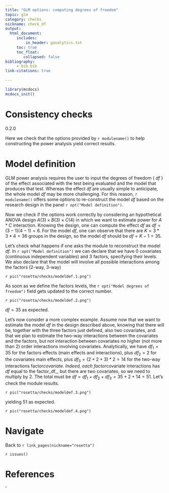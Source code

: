 ```yaml
---
title: "GLM options: computing degrees of freedom"
topic: glm
category: checks
nickname: check_df
output: 
  html_document:
     includes:
         in_header: ganalytics.txt
     toc: true
     toc_float:
        collapsed: false
bibliography: 
     - bib.bib
link-citations: true
        
---
```



```r
library(mcdocs)
mcdocs_init()
```

# Consistency checks


:::{ .version}
0.2.0
:::


Here we check that the options provided by `r modulename()` to help constructing the power analysis yield correct results.

# Model definition

GLM power analysis requires the user to input the degrees of freedom ( _df_ ) of the effect associated with the test being evaluated and the model that produces that test. Whereas the effect _df_ are usually simple to anticipate, the whole model _df_ may be more challenging. For this reason, `r modulename()` offers some options to re-construct the model _df_ based on the research design in the panel `r opt("Model definition")`. 

Now we check if the options work correctly by considering an hypothetical ANOVA design $A (3) \times B (3) \times C (4)$ in which we want to estimate power for $A*C$ interaction. Knowing the design, one can compute the effect _df_ as $df=(3-1)(4-1)=6$. For the model _df_, one can observe that there are $K=3*3*4=36$ groups in the design, so the model _df_ should be $df=K-1=35$.

Let's check what happens if one asks the module to reconstruct the model _df_.  In `r opt("Model definition")` we can declare that we have 0 covariates (continuous independent variables) and 3 factors, specifying their levels. We also declare that the model will involve all possible interactions among the factors (2-way, 3-way)

`r pic("rosetta/checks/modeldef.1.png")`

As soon as we define the factors levels, the `r opt("Model degrees of freedom")` field gets updated to the correct number.

`r pic("rosetta/checks/modeldef.2.png")`

$df=35$ as expected.


Let's now consider a more complex example. Assume now that we want to estimate the model _df_ in the design described above, knowing that there will be, together with the three factors just defined, also two covariates, and that we plan to estimate the two-way interactions between the covariates and the factors, but not interaction between covariates no higher (not more than 2) order interactions involving covariates. Analytically, we have $df_1=35$ for the factors effects (main effects and interactions), plus $df_2=2$ for the covariates main effects, plus $df_3=(2+2+3)*2=14$  for the two-way interactions factor*covariate. Indeed, each factor*covariate interactions has _df_ equal to the factor_df_, but there are two covariates, so we need to multiply by 2. The total must be $df=df_1+df_2+df_3=35+2+14=51$. Let's check the module results.

`r pic("rosetta/checks/modeldef.3.png")`

yielding 51 as expected.

`r pic("rosetta/checks/modeldef.4.png")`




# Navigate

Back to `r link_pages(nickname="rosetta")`


`r issues()`

# References
'